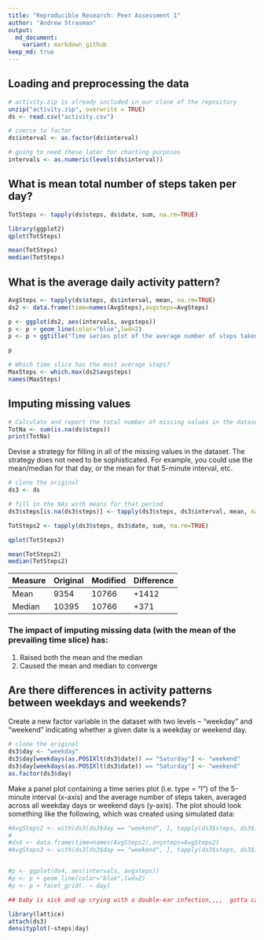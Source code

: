 ```yaml
---
title: "Reproducible Research: Peer Assessment 1"
author: "Andrew Strasman"
output: 
  md_document:
    variant: markdown_github
keep_md: true
---
```



## Loading and preprocessing the data

```r
# activity.zip is already included in our clone of the repository 
unzip("activity.zip", overwrite = TRUE)
ds <- read.csv("activity.csv")

# coerce to factor
ds$interval <- as.factor(ds$interval)

# going to need these later for charting purposes
intervals <- as.numeric(levels(ds$interval))

```


## What is mean total number of steps taken per day?

```r
TotSteps <- tapply(ds$steps, ds$date, sum, na.rm=TRUE)

library(ggplot2)
qplot(TotSteps)

mean(TotSteps)
median(TotSteps)
```


## What is the average daily activity pattern?

```r

AvgSteps <- tapply(ds$steps, ds$interval, mean, na.rm=TRUE)
ds2 <- data.frame(time=names(AvgSteps),avgsteps=AvgSteps)

p <- ggplot(ds2, aes(intervals, avgsteps))
p <- p + geom_line(color="blue",lwd=2)
p <- p + ggtitle("Time series plot of the average number of steps taken")

p

```

```r
# Which time slice has the most average steps?
MaxSteps <- which.max(ds2$avgsteps)
names(MaxSteps)
```

## Imputing missing values

```r
# Calculate and report the total number of missing values in the dataset (i.e. the total number of rows with NAs)
TotNa <- sum(is.na(ds$steps))
print(TotNa)
```


Devise a strategy for filling in all of the missing values in the dataset. The strategy does not need to be sophisticated. For example, you could use the mean/median for that day, or the mean for that 5-minute interval, etc.

```r
# clone the original
ds3 <- ds

# fill in the NAs with means for that period
ds3$steps[is.na(ds3$steps)] <- tapply(ds3$steps, ds3$interval, mean, na.rm = TRUE)

```


```r
TotSteps2 <- tapply(ds3$steps, ds3$date, sum, na.rm=TRUE)

qplot(TotSteps2)

mean(TotSteps2)
median(TotSteps2)
```

Measure | Original | Modified | Difference
--------|----------|----------|------------
Mean    |   9354  |   10766  |   +1412  
Median  |   10395  |   10766  |    +371

### The impact of imputing missing data (with the mean of the prevailing time slice) has:
1. Raised both the mean and the median
2. Caused the mean and median to converge


## Are there differences in activity patterns between weekdays and weekends?

Create a new factor variable in the dataset with two levels -- "weekday" and "weekend" indicating whether a given date is a weekday or weekend day.

```r
# clone the original
ds3$day <- "weekday"
ds3$day[weekdays(as.POSIXlt(ds3$date)) == "Saturday"] <- "weekend"
ds3$day[weekdays(as.POSIXlt(ds3$date)) == "Saturday"] <- "weekend"
as.factor(ds3$day)

```

Make a panel plot containing a time series plot (i.e. type = "l") of the 5-minute interval (x-axis) and the average number of steps taken, averaged across all weekday days or weekend days (y-axis). The plot should look something like the following, which was created using simulated data:

```r
#AvgSteps2 <- with(ds3[ds3$day == "weekend", ], tapply(ds3$steps, ds3$interval, mean))
#
#ds4 <- data.frame(time=names(AvgSteps2),avgsteps=AvgSteps2)
#AvgSteps3 <- with(ds3[ds3$day == "weekend", ], tapply(ds3$steps, ds3$interval, mean))


#p <- ggplot(ds4, aes(intervals, avgsteps))
#p <- p + geom_line(color="blue",lwd=2)
#p <- p + facet_grid(. ~ day)

## baby is sick and up crying with a double-ear infection,,,,  gotta call this a night...

library(lattice)
attach(ds3)
densityplot(~steps|day)

```

